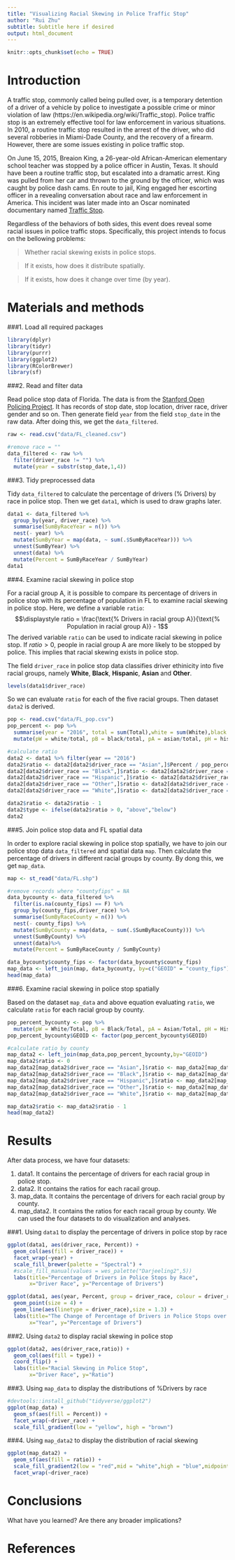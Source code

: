 ```yaml
---
title: "Visualizing Racial Skewing in Police Traffic Stop"
author: "Rui Zhu"
subtitle: Subtitle here if desired
output: html_document
---
```


```r
knitr::opts_chunk$set(echo = TRUE)
```

# Introduction
A traffic stop, commonly called being pulled over, is a temporary detention of a driver of a vehicle by police to investigate a possible crime or minor violation of law (https://en.wikipedia.org/wiki/Traffic_stop). Police traffic stop is an extremely effective tool for law enforcement in various situations. In 2010, a routine traffic stop resulted in the arrest of the driver, who did several robberies in Miami-Dade County, and the recovery of a firearm. However, there are some issues existing in police traffic stop.

On June 15, 2015, Breaion King, a 26-year-old African-American elementary school teacher was stopped by a police officer in Austin, Texas. It should have been a routine traffic stop, but escalated into a dramatic arrest. King was pulled from her car and thrown to the ground by the officer, which was caught by police dash cams. En route to jail, King engaged her escorting officer in a revealing conversation about race and law enforcement in America. This incident was later made into an Oscar nominated documentary named [Traffic Stop](https://www.hbo.com/documentaries/traffic-stop).

Regardless of the behaviors of both sides, this event does reveal some racial issues in police traffic stops. Specifically, this project intends to focus on the bellowing problems:

> Whether racial skewing exists in police stops.

> If it exists, how does it distribute spatially.

> If it exists, how does it change over time (by year).

# Materials and methods

###1. Load all required packages

```r
library(dplyr)
library(tidyr)
library(purrr)
library(ggplot2)
library(RColorBrewer)
library(sf)
```

###2. Read and filter data 

Read police stop data of Florida. The data is from the [Stanford Open Policing Project](https://openpolicing.stanford.edu/data/). It has records of stop date, stop location, driver race, driver gender and so on. Then generate field `year` from the field `stop_date` in the raw data. After doing this, we get the `data_filtered`.

```r
raw <- read.csv("data/FL_cleaned.csv")

#remove race = ""
data_filtered <- raw %>%
  filter(driver_race != "") %>%
  mutate(year = substr(stop_date,1,4))
```

###3. Tidy preprocessed data

Tidy `data_filtered` to calculate the percentage of drivers (% Drivers) by race in police stop. Then we get `data1`, which is used to draw graphs later.
``` r
data1 <- data_filtered %>%
  group_by(year, driver_race) %>%
  summarise(SumByRaceYear = n()) %>%
  nest(- year) %>%
  mutate(SumByYear = map(data, ~ sum(.$SumByRaceYear))) %>%
  unnest(SumByYear) %>%
  unnest(data) %>%
  mutate(Percent = SumByRaceYear / SumByYear)
data1

```

###4. Examine racial skewing in police stop

For a racial group A, it is possible to compare its percentage of drivers in police stop with its percentage of population in FL to examine racial skewing in police stop. Here, we define a variable `ratio`:
$$\displaystyle ratio = \frac{\text{% Drivers in racial group A}}{\text{% Population in racial group A}} - 1$$
The derived variable `ratio` can be used to indicate racial skewing in police stop. If $ratio > 0$, people in racial group A are more likely to be stopped by police. This implies that racial skewing exists in police stop. 

The field `driver_race` in police stop data classifies driver ethinicity into five racial groups, namely **White**, **Black**, **Hispanic**, **Asian** and **Other**.
```r
levels(data1$driver_race)
```

So we can evaluate `ratio` for each of the five racial groups. Then dataset `data2` is derived.
```r
pop <- read.csv("data/FL_pop.csv")
pop_percent <- pop %>% 
  summarise(year = "2016", total = sum(Total),white = sum(White),black = sum(Black),asian = sum(Asian),hispanic = sum(Hispanic),other = sum(Other)) %>%
  mutate(pW = white/total, pB = black/total, pA = asian/total, pH = hispanic/total, pO = other/total)

#calculate ratio
data2 <- data1 %>% filter(year == "2016")
data2$ratio <- data2[data2$driver_race == "Asian",]$Percent / pop_percent$pA
data2[data2$driver_race == "Black",]$ratio <- data2[data2$driver_race == "Black",]$Percent / pop_percent$pB
data2[data2$driver_race == "Hispanic",]$ratio <- data2[data2$driver_race == "Hispanic",]$Percent / pop_percent$pH
data2[data2$driver_race == "Other",]$ratio <- data2[data2$driver_race == "Other",]$Percent / pop_percent$pO
data2[data2$driver_race == "White",]$ratio <- data2[data2$driver_race == "White",]$Percent / pop_percent$pW

data2$ratio <- data2$ratio - 1
data2$type <- ifelse(data2$ratio > 0, "above","below")
data2
```

###5. Join police stop data and FL spatial data

In order to explore racial skewing in police stop spatially, we have to join our police stop data `data_filtered` and spatial data `map`. Then calculate the percentage of drivers in different racial groups by county. By dong this, we get `map_data`.
``` r
map <- st_read("data/FL.shp")

#remove records where "countyfips" = NA
data_bycounty <- data_filtered %>%
  filter(is.na(county_fips) == F) %>%
  group_by(county_fips,driver_race) %>%
  summarise(SumByRaceCounty = n()) %>%
  nest(- county_fips) %>%
  mutate(SumByCounty = map(data, ~ sum(.$SumByRaceCounty))) %>%
  unnest(SumByCounty) %>%
  unnest(data)%>%
  mutate(Percent = SumByRaceCounty / SumByCounty)

data_bycounty$county_fips <- factor(data_bycounty$county_fips)  
map_data <- left_join(map, data_bycounty, by=c("GEOID" = "county_fips"))
head(map_data)
```

###6. Examine racial skewing in police stop spatially

Based on the dataset `map_data` and above equation evaluating `ratio`, we calculate `ratio` for each racial group by county.
```r
pop_percent_bycounty <- pop %>%
  mutate(pW = White/Total, pB = Black/Total, pA = Asian/Total, pH = Hispanic/Total, pO = Other/Total)
pop_percent_bycounty$GEOID <- factor(pop_percent_bycounty$GEOID)

#calculate ratio by county
map_data2 <- left_join(map_data,pop_percent_bycounty,by="GEOID")
map_data2$ratio <- 0
map_data2[map_data2$driver_race == "Asian",]$ratio <- map_data2[map_data2$driver_race == "Asian",]$Percent / map_data2[map_data2$driver_race == "Asian",]$pA
map_data2[map_data2$driver_race == "Black",]$ratio <- map_data2[map_data2$driver_race == "Black",]$Percent / map_data2[map_data2$driver_race == "Black",]$pB
map_data2[map_data2$driver_race == "Hispanic",]$ratio <- map_data2[map_data2$driver_race == "Hispanic",]$Percent / map_data2[map_data2$driver_race == "Hispanic",]$pH
map_data2[map_data2$driver_race == "Other",]$ratio <- map_data2[map_data2$driver_race == "Other",]$Percent / map_data2[map_data2$driver_race == "Other",]$pO
map_data2[map_data2$driver_race == "White",]$ratio <- map_data2[map_data2$driver_race == "White",]$Percent / map_data2[map_data2$driver_race == "White",]$pW

map_data2$ratio <- map_data2$ratio - 1
head(map_data2)
```

# Results

After data process, we have four datasets:

1. data1. It contains the percentage of drivers for each racial group in police stop. 
2. data2. It contains the ratios for each racail group. 
3. map_data. It contains the percentage of drivers for each racial group by county. 
4. map_data2. It contains the ratios for each racail group by county. 
We can used the four datasets to do visualization and analyses.

###1. Using `data1` to display the percentage of drivers in police stop by race

```r
ggplot(data1, aes(driver_race, Percent)) +
  geom_col(aes(fill = driver_race)) +
  facet_wrap(~year) +
  scale_fill_brewer(palette = "Spectral") +
  #scale_fill_manual(values = wes_palette("Darjeeling2",5))
  labs(title="Percentage of Drivers in Police Stops by Race",
       x="Driver Race", y="Percentage of Drivers")
```

``` r
ggplot(data1, aes(year, Percent, group = driver_race, colour = driver_race)) +
  geom_point(size = 4) +
  geom_line(aes(linetype = driver_race),size = 1.3) +
  labs(title="The Change of Percentage of Drivers in Police Stops over Time by Race",
       x="Year", y="Percentage of Drivers")
```

###2. Using `data2` to display racial skewing in police stop
```r
ggplot(data2, aes(driver_race,ratio)) +
  geom_col(aes(fill = type)) +
  coord_flip() +
  labs(title="Racial Skewing in Police Stop",
       x="Driver Race", y="Ratio")
```

###3. Using `map_data` to display the distributions of %Drivers by race
``` r
#devtools::install_github("tidyverse/ggplot2")
ggplot(map_data) +
  geom_sf(aes(fill = Percent)) +
  facet_wrap(~driver_race) +
  scale_fill_gradient(low = "yellow", high = "brown")
```

###4. Using `map_data2` to display the distribution of racial skewing
```r
ggplot(map_data2) +
  geom_sf(aes(fill = ratio)) +
  scale_fill_gradient2(low = "red",mid = "white",high = "blue",midpoint = 0)+
  facet_wrap(~driver_race)
```

# Conclusions

What have you learned?  Are there any broader implications?

# References

